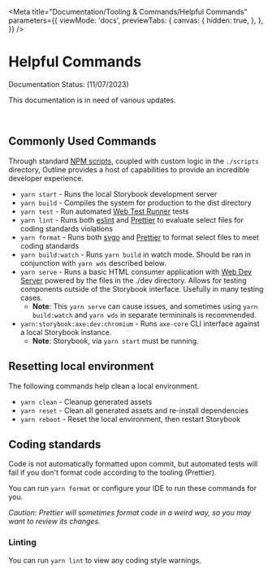 
<Meta
  title="Documentation/Tooling & Commands/Helpful Commands"
  parameters={{
    viewMode: 'docs',
    previewTabs: {
      canvas: {
        hidden: true,
      },
    },
  }}
/>

# Helpful Commands

<outline-core-alert status="warning">
  <span slot="header">Documentation Status: (11/07/2023)</span>
  <p>This documentation is in need of various updates.</p>
</outline-core-alert>
<br />

## Commonly Used Commands

Through standard [NPM scripts](https://docs.npmjs.com/cli/v8/using-npm/scripts), coupled with custom logic in the `./scripts` directory, Outline provides a host of capabilities to provide an incredible developer experience.

- `yarn start` - Runs the local Storybook development server
- `yarn build` - Compiles the system for production to the dist directory
- `yarn test` - Run automated [Web Test Runner](https://modern-web.dev/docs/test-runner/overview/) tests
- `yarn lint` - Runs both [eslint](https://eslint.org/) and [Prettier](https://prettier.io/) to evaluate select files for coding standards violations
- `yarn format` - Runs both [svgo](https://github.com/svg/svgo) and [Prettier](https://prettier.io/) to format select files to meet coding standards
- `yarn build:watch` - Runs `yarn build` in watch mode. Should be ran in conjunction with `yarn wds` described below.
- `yarn serve` - Runs a basic HTML consumer application with [Web Dev Server](https://modern-web.dev/docs/dev-server/overview/) powered by the files in the ./dev directory. Allows for testing components outside of the Storybook interface. Usefully in many testing cases.
  - **Note**: This `yarn serve` can cause issues, and sometimes using `yarn build:watch` and `yarn wds` in separate termininals is recommended.
- `yarn:storybook:axe:dev:chromium` - Runs `axe-core` CLI interface against a local Storybook instance.
  - **Note**: Storybook, via `yarn start` must be running.

## Resetting local environment

The following commands help clean a local environment.

- `yarn clean` - Cleanup generated assets
- `yarn reset` - Clean all generated assets and re-install dependencies
- `yarn reboot` - Reset the local environment, then restart Storybook

## Coding standards

Code is not automatically formatted upon commit, but automated tests will fail if you don't format code according to the tooling (Prettier).

You can run `yarn format` or configure your IDE to run these commands for you.

_Caution: Prettier will sometimes format code in a weird way, so you may want to review its changes._

### Linting

You can run `yarn lint` to view any coding style warnings.
